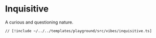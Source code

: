 # Inquisitive

A curious and questioning nature.

```tsx [src/vibes/inquisitive.ts]
// [!include ~/../../templates/playground/src/vibes/inquisitive.ts]
```
